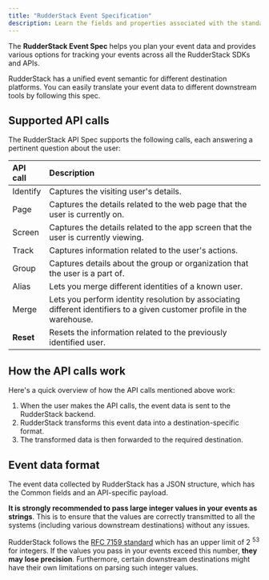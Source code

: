 ```yaml
---
title: "RudderStack Event Specification"
description: Learn the fields and properties associated with the standard RudderStack API methods.
---
```


The **RudderStack Event Spec** helps you plan your event data and provides various options for tracking your events across all the RudderStack SDKs and APIs.

<div class="successBlock">
RudderStack has a unified event semantic for different destination platforms. You can easily translate your event data to different downstream tools by following this spec.
</div>

## Supported API calls

The RudderStack API Spec supports the following calls, each answering a pertinent question about the user:

| **API call**          |**Description**             |
| :-------------------- |:-------------------------- |
| <Link to="/event-spec/standard-events/identify/">Identify</Link>  | Captures the visiting user's details.  |
| <Link to="/event-spec/standard-events/page/">Page</Link>  | Captures the details related to the web page that the user is currently on.               |
| <Link to="/event-spec/standard-events/screen/">Screen</Link>  | Captures the details related to the app screen that the user is currently viewing.    |
| <Link to="/event-spec/standard-events/track/">Track</Link>  | Captures information related to the user's actions.                                     |
| <Link to="/event-spec/standard-events/group/">Group</Link>  | Captures details about the group or organization that the user is a part of. |
| <Link to="/event-spec/standard-events/alias/">Alias</Link>  | Lets you merge different identities of a known user.                   |
| <Link to="/event-spec/standard-events/merge/">Merge</Link> | Lets you perform <Link to="/features/identity-resolution/">identity resolution</Link> by associating different identifiers to a given customer profile in the warehouse. | 
| **Reset**              | Resets the information related to the previously identified user.                         |

## How the API calls work

Here's a quick overview of how the API calls mentioned above work:

1. When the user makes the API calls, the event data is sent to the RudderStack backend.
2. RudderStack transforms this event data into a destination-specific format.
3. The transformed data is then forwarded to the required destination.

## Event data format

The event data collected by RudderStack has a JSON structure, which has the <Link to="/event-spec/standard-events/common-fields/">Common fields</Link> and an API-specific payload.

<div class="dangerBlock">
<strong>It is strongly recommended to pass large integer values in your events as strings</strong>. This is to ensure that the values are correctly transmitted to all the systems (including various downstream destinations) without any issues.<br />

RudderStack follows the <a href="https://www.rfc-editor.org/rfc/rfc7159#section-6">RFC 7159 standard</a> which has an upper limit of 2 <sup>53</sup> for integers. If the values you pass in your events exceed this number, <strong>they may lose precision</strong>. Furthermore, certain downstream destinations might have their own limitations on parsing such integer values.
</div>